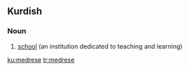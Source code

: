 ==Kurdish==

===Noun===
{{infl|ku|noun|g=f}}

# [[school]] (an institution dedicated to teaching and learning)

{{tbot entry|Kurdish|school|2007|December|ku}}

[[ku:medrese]]
[[tr:medrese]]
